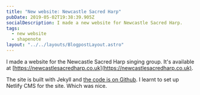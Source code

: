 ```yaml
---
title: "New website: Newcastle Sacred Harp"
pubDate: 2019-05-02T19:38:39.905Z
socialDescription: I made a new website for Newcastle Sacred Harp.
tags:
  - new website
  - shapenote
layout: "../../layouts/BlogpostLayout.astro"
---
```


I made a website for the Newcastle Sacred Harp singing group. It's available at [https://newcastlesacredharp.co.uk](https://newcastlesacredharp.co.uk).

The site is built with Jekyll and [the code is on Github](https://github.com/newcastle-shapenote/newcastle-shapenote-website). I learnt to set up Netlify CMS for the site. Which was nice.
